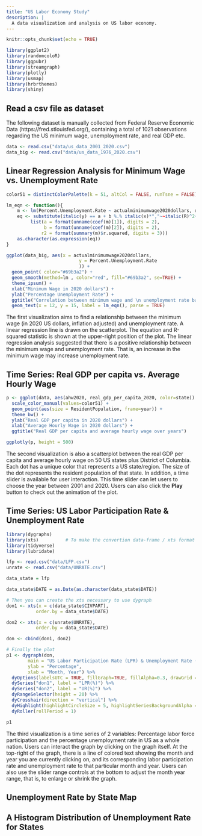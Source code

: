 ```yaml
---
title: "US Labor Economy Study"
description: |
  A data visualization and analysis on US labor economy.
---
```


```r
knitr::opts_chunk$set(echo = TRUE)
```

```r
library(ggplot2)
library(randomcoloR)
library(ggpubr)
library(streamgraph)
library(plotly)
library(usmap)
library(hrbrthemes)
library(shiny)
```

## Read a csv file as dataset

The following dataset is manually collected from Federal Reserve Economic Data (https://fred.stlouisfed.org/), containing a total of 1021 observations regarding the US minimum wage, unemployment rate, and real GDP etc. 

```r
data <- read.csv("data/us_data_2001_2020.csv")
data_big <- read.csv("data/us_data_1976_2020.csv")
```

## Linear Regression Analysis for Minimum Wage vs. Unemployment Rate

```r
color51 = distinctColorPalette(k = 51, altCol = FALSE, runTsne = FALSE)
```


```r
lm_eqn <- function(){
    m <- lm(Percent.Unemployment.Rate ~ actualminimumwage2020dollars, data_big)
    eq <- substitute(italic(y) == a + b %.% italic(x)*","~~italic(R)^2~"="~r2, 
         list(a = format(unname(coef(m)[1]), digits = 2),
              b = format(unname(coef(m)[2]), digits = 2),
             r2 = format(summary(m)$r.squared, digits = 3)))
    as.character(as.expression(eq))
}

ggplot(data_big, aes(x = actualminimumwage2020dollars, 
                           y = Percent.Unemployment.Rate
                           )) + 
  geom_point( color="#69b3a2") +
  geom_smooth(method=lm , color="red", fill="#69b3a2", se=TRUE) +
  theme_ipsum() + 
  xlab("Minimum Wage in 2020 dollars") +
  ylab("Percentage Unemployment Rate") +
  ggtitle("Correlation between minimum wage and \n unemployment rate based on \n US states from 1976 to 2020") +
  geom_text(x = 12, y = 15, label = lm_eqn(), parse = TRUE)
```

The first visualization aims to find a relationship between the minimum wage (in 2020 US dollars, inflation adjusted) and unemployment rate. A linear regression line is drawn on the scatterplot. The equation and R-squared statistic is shown at the upper-right position of the plot. The linear regression analysis suggested that there is a positive relationship between the minimum wage and unemployment rate. That is, an increase in the minimum wage may increase unemployment rate. 

## Time Series: Real GDP per capita vs. Average Hourly Wage 

```r
p <- ggplot(data, aes(ahw2020, real_gdp_per_capita_2020, color=state)) +
  scale_color_manual(values=color51) +
  geom_point(aes(size = ResidentPopulation, frame=year)) + 
  theme_bw() +
  ylab("Real GDP per capita in 2020 dollars") +
  xlab("Average Hourly Wage in 2020 dollars") +
  ggtitle("Real GDP per capita and average hourly wage over years")

ggplotly(p, height = 500)
```

The second visualization is also a scatterplot between the real GDP per capita and average hourly wage on 50 US states plus District of Columbia. Each dot has a unique color that represents a US state/region. The size of the dot represents the resident population of that state. In addition, a time slider is available for user interaction. This time slider can let users to choose the year between 2001 and 2020. Users can also click the **Play** button to check out the animation of the plot.  

## Time Series: US Labor Participation Rate & Unemployment Rate

```r
library(dygraphs)
library(xts)          # To make the convertion data-frame / xts format
library(tidyverse)
library(lubridate)

lfp <- read.csv("data/LFP.csv")
unrate <- read.csv("data/UNRATE.csv")

data_state = lfp

data_state$DATE = as.Date(as.character(data_state$DATE))

# Then you can create the xts necessary to use dygraph
don1 <- xts(x = c(data_state$CIVPART), 
           order.by = data_state$DATE)

don2 <- xts(x = c(unrate$UNRATE), 
           order.by = data_state$DATE)

don <- cbind(don1, don2)

# Finally the plot
p1 <- dygraph(don, 
        main = "US Labor Participation Rate (LPR) & Unemployment Rate (UR)", 
        ylab = "Percentage",
        xlab = "Month, Year") %>%
  dyOptions(labelsUTC = TRUE, fillGraph=TRUE, fillAlpha=0.3, drawGrid = TRUE) %>%
  dySeries("don1", label = "LPR(%)") %>%
  dySeries("don2", label = "UR(%)") %>%
  dyRangeSelector(height = 20) %>%
  dyCrosshair(direction = "vertical") %>%
  dyHighlight(highlightCircleSize = 5, highlightSeriesBackgroundAlpha = 0.2, hideOnMouseOut = FALSE)  %>%
  dyRoller(rollPeriod = 1)

p1
```

The third visualization is a time series of 2 variables: Percentage labor force participation and the percentage unemployment rate in US as a whole nation. Users can interact the graph by clicking on the graph itself. At the top-right of the graph, there is a line of colored text showing the month and year you are currently clicking on, and its corresponding labor participation rate and unemployment rate to that particular month and year. Users can also use the slider range controls at the bottom to adjust the month year range, that is, to enlarge or shrink the graph.

## Unemployment Rate by State Map

## A Histogram Distribution of Unemployment Rate for States
